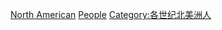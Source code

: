 {{Category pair|17世纪北美洲人|19世纪北美洲人}}

[[Category:18世紀人物|North American]]
[[Category:18世纪北美洲|People]]
[[Category:各世纪北美洲人|Category:各世纪北美洲人]]
